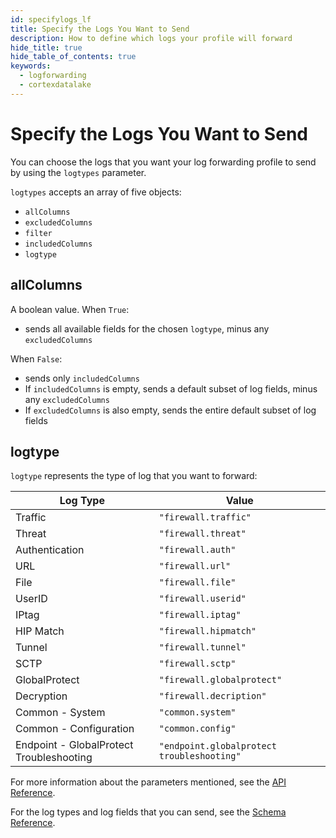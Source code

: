 ```yaml
---
id: specifylogs_lf
title: Specify the Logs You Want to Send
description: How to define which logs your profile will forward
hide_title: true
hide_table_of_contents: true
keywords:
  - logforwarding
  - cortexdatalake
---
```


# Specify the Logs You Want to Send

You can choose the logs that you want your log forwarding profile to send by using the `logtypes` parameter.

`logtypes` accepts an array of five objects:
- `allColumns`
- `excludedColumns`
- `filter`
- `includedColumns`
- `logtype`

## allColumns

A boolean value. When `True`:
- sends all available fields for the chosen `logtype`, minus any `excludedColumns`

When `False`:
- sends only `includedColumns`
- If `includedColumns` is empty, sends a default subset of log fields, minus any `excludedColumns`
- If `excludedColumns` is also empty, sends the entire default subset of log fields

## logtype
`logtype` represents the type of log that you want to forward:

|Log Type| Value |
|--|--|
| Traffic | `"firewall.traffic"` |
| Threat | `"firewall.threat"` |
| Authentication | `"firewall.auth"` |
| URL | `"firewall.url"` |
| File | `"firewall.file"` |
| UserID | `"firewall.userid"` |
| IPtag | `"firewall.iptag"` |
| HIP Match | `"firewall.hipmatch"` |
| Tunnel | `"firewall.tunnel"` |
| SCTP | `"firewall.sctp"` |
| GlobalProtect |`"firewall.globalprotect"`  |
| Decryption | `"firewall.decription"` |
| Common - System | `"common.system"` |
| Common - Configuration | `"common.config"` |
|Endpoint - GlobalProtect Troubleshooting|`"endpoint.globalprotect troubleshooting"`|

For more information about the parameters mentioned, see the [API Reference](/cdl/api/log-forwarding/).

For the log types and log fields that you can send, see the [Schema Reference](https://docs.paloaltonetworks.com/cortex/cortex-data-lake/log-forwarding-schema-reference).


